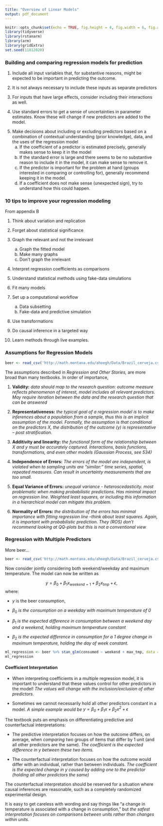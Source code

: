 ```yaml
---
title: "Overview of Linear Models"
output: pdf_document
---
```


\renewcommand{\vec}[1]{\mathbf{#1}}

```r
knitr::opts_chunk$set(echo = TRUE, fig.height = 4, fig.width = 6, fig.align = 'center')
library(tidyverse) 
library(rstanarm)
library(arm)
library(gridExtra)
set.seed(11012020)
```

### Building and comparing regression models for prediction

\vfill

1. Include all input variables that, for substantive reasons, might be expected to be important in predicting the outcome.

\vfill

2. It is not always necessary to include these inputs as separate predictors 

\vfill

3. For inputs that have large effects, consider including their interactions as well.

\vfill

4. Use standard errors to get a sense of uncertainties in parameter estimates. Know these will change if new predictors are added to the model.

\vfill

5. Make decisions about including or excluding predictors based on a combination of contextual understanding (prior knowledge), data, and the uses of the regression model
    a. If the coefficient of a predictor is estimated precisely, generally makes sense to keep it in the model
\vfill
    b. If the standard error is large and there seems to be no substantive reason to include it in the model, it can make sense to remove it.
\vfill  
    c. If the predictor is important for the problem at hand (groups interested in comparing or controlling for), generally recommend keeping it in the model.
\vfill  
    d. If a coefficient does not make sense (unexpected sign), try to understand how this could happen.
  
\vfill



\newpage

###  10 tips to improve your regression modeling

From appendix B

1. Think about variation and replication
\vfill

2. Forget about statistical significance
\vfill

3. Graph the relevant and not the irrelevant

    a. Graph the fitted model
    b. Make many graphs
    c. Don't graph the irrelevant
\vfill

4. Interpret regression coefficients as comparisons

\vfill

5. Understand statistical methods using fake-data simulations

\vfill

6. Fit many models

\vfill

7. Set up a computational workflow

    a. Data subsetting
    b. Fake-data and predictive simulation
  
\vfill

8. Use transformations

\vfill

9. Do causal inference in a targeted way

\vfill

10. Learn methods through live examples.

\newpage


### Assumptions for Regression Models

```r
beer <- read_csv('http://math.montana.edu/ahoegh/Data/Brazil_cerveja.csv')
```

The assumptions described in _Regression and Other Stories,_ are more broad than many textbooks. In order of importance,

\vfill

1. __Validity:__ *data should map to the research question: outcome measure reflects phenomenon of interest, model includes all relevant predictors. May require iteration between the data and the research question that can be answered*

\vfill

2. __Representativeness:__ *the typical goal of a regression model is to make inferences about a population from a sample, thus this is an implicit assumption of the model. Formally, the assumption is that conditional on the predictors $X$, the distribution of the outcome ($y$) is representative -- post stratification.*

\vfill

3. __Additivity and linearity:__ *the functional form of the relationship between $X$ and $y$ must be accurately captured. Interactions, basis functions, transformations, and even other models (Gaussian Process, see 534)*

\vfill

4. __Independence of Errors:__ *The errors of the model are independent, is violated when to sampling units are "similar:" time series, spatial, repeated measures. Can result in uncertainty measurements that are too small.*

\vfill

5. __Equal Variance of Errors:__ *unequal variance - heteroscedasticity. most problematic when making probabilistic predictions. Has minimal impact on regression line. Weighted least squares, or including this information in a hierarchical model can mitigate this problem.*

\vfill

6. __Normality of Errors:__ *the distribution of the errors has minimal importance with fitting regression line --think about least squares. Again, it is important with probabilistic prediction. They (ROS) don't recommend looking at QQ-plots but this is not a conventional view*

\vfill

\newpage


### Regression with Multiple Predictors

More beer...

```r
beer <- read_csv('http://math.montana.edu/ahoegh/Data/Brazil_cerveja.csv')
```


Now consider jointly considering both weekend/weekday and maximum temperature. The model can now be written as

$$y = \beta_0 + \beta_1 x_{weekend = 1} + \beta_2 x_{tmp} + \epsilon,$$
where:

- $y$ is the beer consumption, 
\vfill

- $\beta_0$ *is the consumption on a weekday with maximum temperature of 0*

\vfill

- $\beta_1$ *is the expected difference in consumption between a weekend day and a weekend, holding maximum temperature constant* 
\vfill

- $\beta_2$ *is the expected difference in consumption for a 1 degree change in maximum temperature, holding the day of week constant.*

\vfill

```r
ml_regression <- beer %>% stan_glm(consumed ~ weekend + max_tmp, data = ., refresh = 0)
ml_regression
```

\newpage

#### Coefficient Interpretation

- When interpreting coefficients in a multiple regression model, it is important to understand that these values control for other predictors in the model! *The values will change with the inclusion/exclusion of other predictors.*

\vfill

- Sometimes we cannot necessarily hold all other predictors constant in a model. _A simple example would be $y = \beta_0 + \beta_1 x + \beta_2 x^2 + \epsilon$_

\vfill

The textbook puts an emphasis on differentiating predictive and counterfactual interpretations:

- The predictive interpretation focuses on how the outcome differs, on average, when _comparing_ two groups of items that differ by 1 unit (and all other predictors are the same). *The coefficient is the expected difference in y between these two items.*

\vfill
- The counterfactual interpretation focuses on how the outcome would differ with an individual, rather than between individuals. *The coefficient is the expected change in y caused by adding one to the predictor (holding all other predictors the same)*

\vfill

The counterfactual interpretation should be reserved for a situation where causal inferences are reasonable, such as a completely randomized experimental design.

\vfill

It is easy to get careless with wording and say things like "a change in temperature is associated with a change in consumption," but *the safest interpretation focuses on comparisons between units rather than changes within units.*

\vfill
